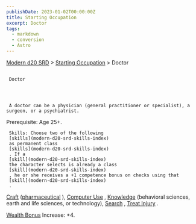 ```yaml
---
publishDate: 2023-01-02T00:00:00Z
title: Starting Occupation
excerpt: Doctor
tags:
  - markdown
  - conversion
  - Astro
---
```


[Modern d20 SRD](/#modernD20) > [Starting Occupation](modern-d20-srd-starting-occupation-index) > Doctor

##

     Doctor




     A doctor can be a physician (general ­practitioner or specialist), a surgeon, or a psychiatrist.

Prerequisite: Age 25+.

     Skills: Choose two of the following
     [skills](modern-d20-srd-skills-index)
     as permanent class
     [skills](modern-d20-srd-skills-index)
     . If a
     [skill](modern-d20-srd-skills-index)
     the character selects is already a class
     [skill](modern-d20-srd-skills-index)
     , he or she receives a +1 competence bonus on checks using that
     [skill](modern-d20-srd-skills-index)
     .

[Craft](modern-d20-srd-skills-craft)
([pharmaceutical](modern-d20-srd-skills-craft-pharmaceutical)
),
[Computer Use](modern-d20-srd-skills-computer-use)
,
[Knowledge](modern-d20-srd-skills-knowledge)
(behavioral sciences, earth
and life sciences, or technology),
[Search](modern-d20-srd-skills-search)
,
[Treat Injury](modern-d20-srd-skills-treat-injury)
.

[Wealth Bonus](modern-d20-srd-wealth-wealth-bonus)
Increase: +4.
